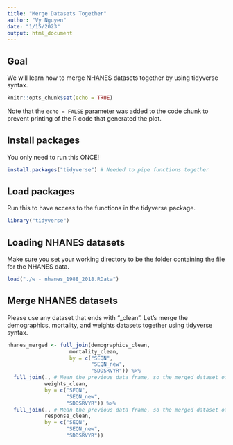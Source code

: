 ```yaml
---
title: "Merge Datasets Together"
author: "Vy Nguyen"
date: "1/15/2023"
output: html_document
---
```


## Goal
We will learn how to merge NHANES datasets together by using tidyverse syntax.

```r
knitr::opts_chunk$set(echo = TRUE)
```

Note that the `echo = FALSE` parameter was added to the code chunk to prevent printing of the R code that generated the plot.

## Install packages 
You only need to run this ONCE!
```r
install.packages("tidyverse") # Needed to pipe functions together
```

## Load packages
Run this to have access to the functions in the tidyverse package.
```r
library("tidyverse") 
```

## Loading NHANES datasets
Make sure you set your working directory to be the folder containing the file for the NHANES data. 
```r
load("./w - nhanes_1988_2018.RData")
```


## Merge NHANES datasets
Please use any dataset that ends with "_clean". 
Let's merge the demographics, mortality, and weights datasets together using tidyverse syntax.
```r
nhanes_merged <- full_join(demographics_clean, 
                    mortality_clean, 
                    by = c("SEQN",
                           "SEQN_new", 
                           "SDDSRVYR")) %>%
  full_join(., # Mean the previous data frame, so the merged dataset of demographic and mortality variables
            weights_clean, 
            by = c("SEQN",
                   "SEQN_new", 
                   "SDDSRVYR")) %>%
  full_join(., # Mean the previous data frame, so the merged dataset of demographic, mortality, and response variables
            response_clean,
            by = c("SEQN",
                   "SEQN_new", 
                   "SDDSRVYR"))
```

